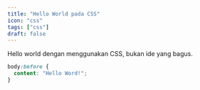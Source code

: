 ```yaml
---
title: "Hello World pada CSS"
icon: "css"
tags: ["css"]
draft: false
---
```


Hello world dengan menggunakan CSS, bukan ide yang bagus.

```css
body:before {
  content: "Hello Word!";
}
```
